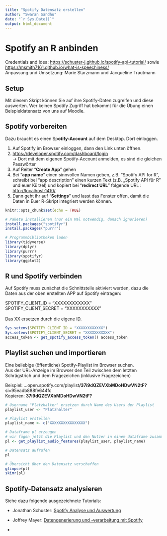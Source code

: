 ```yaml
---
title: "Spotify Datensatz erstellen"
author: "Swaran Sandhu"
date: "`r Sys.Date()`"
output: html_document
---
```


# Spotify an R anbinden

Credentials and Idea: <https://schuster-j.github.io/spotify-api-tutorial/> sowie <https://msmith7161.github.io/what-is-speechiness/>\
Anpassung und Umsetzung: Marie Starzmann und Jacqueline Trautmann

## Setup

Mit diesem Skript können Sie auf ihre Spotify-Daten zugreifen und diese auswerten. Wer keinen Spotify Zugriff hat bekommt für die Übung einen Beispieldatensatz von uns auf Moodle.

## Spotify vorbereiten

Dazu braucht es einen Sp**otify-Account** auf dem Desktop. Dort einloggen.

1.  Auf Spotify im Browser einloggen, dann den Link unten öffnen.
2.  <https://developer.spotify.com/dashboard/login> \
    -\> Dort mit dem eigenen Spotify-Account anmelden, es sind die gleichen Passwörter
3.  Auf Reiter "**Create App**" gehen
4.  Bei "**app name**" einen sinnvollen Namen geben, z.B. "Spotify API for R", schreibt bei "app description" einen kurzen Text (z.B. „Spotify API für R" und euer Kürzel) und kopiert bei "**redirect URL**" folgende URL : [http://localhost:1410/](#0){.uri}
5.  Dann geht ihr auf "**Settings**" und lasst das Fenster offen, damit die Daten in Euer R-Skript integriert werden können.

```r
knitr::opts_chunk$set(echo = TRUE)

# Pakete installieren (nur ein Mal notwendig, danach ignorieren)
install.packages("spotifyr") 
install.packages("purrr") 

# Programmbibliotheken laden
library(tidyverse) 
library(dplyr) 
library(purrr) 
library(spotifyr)
library(ggplot2) 
```

## R und Spotify verbinden

Auf Spotify muss zunächst die Schnittstelle aktiviert werden, dazu die Daten aus der oben erstellten APP auf Spotify eintragen:

SPOTIFY_CLIENT_ID = "XXXXXXXXXXXX"\
SPOTIFY_CLIENT_SECRET = "XXXXXXXXXXX"\
\
Das XX ersetzen durch die eigene ID.

```r

Sys.setenv(SPOTIFY_CLIENT_ID = "XXXXXXXXXXXX") 
Sys.setenv(SPOTIFY_CLIENT_SECRET = "XXXXXXXXXXX") 
access_token <- get_spotify_access_token() access_token
```

## Playlist suchen und importieren

Eine beliebige (öffentliche) Spotify-Playlist im Browser suchen.\
Aus der URL-Anzeige im Browser den Teil zwischen dem letzten Schrägstrich und dem Fragezeichen (inklusive Fragezeichen)

Beispiel: ...open.spotify.com/playlist**/37i9dQZEVXbMDoHDwVN2tF?**si=95eadb888fe644fc\
Kopieren: **37i9dQZEVXbMDoHDwVN2tF?**

```r

# Username "Platzhalter" ersetzen durch Name des Users der Playlist
playlist_user <- "Platzhalter"

# Playlist erstellen
playlist_name <- c("XXXXXXXXXXXXXXXX")

# Dataframe pl erzeugen
# wir fügen jetzt die Playlist und den Nutzer in einem dataframe zusammen
pl <- get_playlist_audio_features(playlist_user, playlist_name)

# Datensatz aufrufen
pl

# Übersicht über den Datensatz verschaffen
glimpse(pl)
skimr(pl)
```

## Spotify-Datensatz analysieren

Siehe dazu folgende ausgezeichnete Tutorials:

-   Jonathan Schuster: [Spotify Analyse und Auswertung](https://schuster-j.github.io/spotify-api-tutorial/)

-   Joffrey Mayer: [Datengenerierung und -verarbeitung mit Spotify](https://www.joffreymayer.com/de/projekt/spotify-datengenerierung-und-verarbeitung/)

-   
